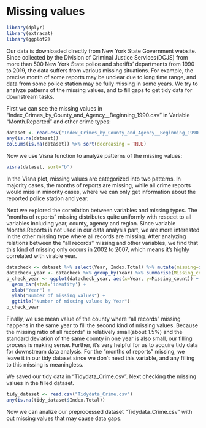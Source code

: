 # Missing values
```r
library(dplyr)
library(extracat)
library(ggplot2)
```

Our data is downloaded directly from New York State Government website. Since collected by the Division of Criminal Justice Services(DCJS) from more than 500 New York State police and sheriffs' departments from 1990 to 2019, the data suffers from various missing situations. For example, the precise month of some reports may be unclear due to long time range, and data from some police station may be fully missing in some years. We try to analyze patterns of the missing values, and to fill gaps to get tidy data for downstream tasks. 

First we can see the missing values in "Index_Crimes_by_County_and_Agency__Beginning_1990.csv" in Variable "Month.Reported" and other crime types:

```r
dataset <- read.csv("Index_Crimes_by_County_and_Agency__Beginning_1990.csv")
any(is.na(dataset))
colSums(is.na(dataset)) %>% sort(decreasing = TRUE)
```

Now we use Visna function to analyze patterns of the missing values:

```r
visna(dataset, sort="b")
```

In the Visna plot, missing values are categorized into two patterns. In majority cases, the months of reports are missing, while all crime reports would miss in minority cases, where we can only get information about the reported police station and year.

Next we explored the correlation between variables and missing types. The "months of reports" missing distributes quite uniformly with respect to all variables including year, county, agency and region. Since variable Months.Reports is not used in our data analysis part, we are more interested in the other missing type where all records are missing. After analyzing relations between the "all records" missing and other variables, we find that this kind of missing only occurs in 2002 to 2007, which means it's highly correlated with virable year.

```r
datacheck <- dataset %>% select(Year, Index.Total) %>% mutate(missing=ifelse(is.na(Index.Total),1,0))
datacheck_year <- datacheck %>% group_by(Year) %>% summarise(Missing_count=sum(missing))
p_check_year <- ggplot(datacheck_year, aes(x=Year, y=Missing_count)) + 
  geom_bar(stat='identity') +
  xlab("Year") +
  ylab("Number of missing values") +
  ggtitle("Number of missing values by Year")
p_check_year
```

Finally, we use mean value of the county where "all records" missing happens in the same year to fill the second kind of missing values. Because the missing ratio of 
all records" is relatively small(about 1.5%) and the standard deviation of the same county in one year is also small, our filling process is making sense. Further, it's very helpful for us to acquire tidy data for downstream data analysis. For the "months of reports" missing, we leave it in our tidy dataset since we don't need this variable, and any filling to this missing is meaningless.

We saved our tidy data in "Tidydata_Crime.csv". Next checking the missing values in the filled dataset.

```r
tidy_dataset <- read.csv("Tidydata_Crime.csv")
any(is.na(tidy_dataset$Index.Total))
```

Now we can analize our preprocessed dataset "Tidydata_Crime.csv" with out missing values that may cause data gaps.
